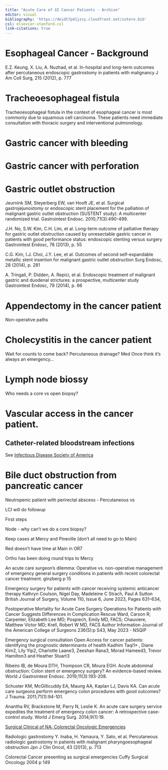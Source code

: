 ```yaml
---
title: "Acute Care of GI Cancer Patients - Archive"
editor: visual
bibliography: 'https://deidt7p41jzcy.cloudfront.net/zotero.bib'
csl: elsevier-stanford.csl
link-citations: true
---
```



# Esophageal Cancer - Background

E.Z. Keung, X. Liu, A. Nuzhad, et al. In-hospital and long-term outcomes after percutaneous endoscopic gastrostomy in patients with malignancy J Am Coll Surg, 215 (2012), p. 777


# Tracheoesophageal fistula

Tracheoesophageal fistula in the context of esophageal cancer is most commonly due to squamous cell carcinoma. These patients need immediate consultation with thoracic surgery and interventional pulmonology.

# Gastric cancer with bleeding

# Gastric cancer with perforation

# Gastric outlet obstruction

Jeurnink SM, Steyerberg EW, van Hooft JE, et al. Surgical gastrojejunostomy or endoscopic stent placement for the palliation of malignant gastric outlet obstruction (SUSTENT study): A multicenter randomized trial. Gastrointest Endosc. 2010;71(3):490-499.

J.H. No, S.W. Kim, C.H. Lim, et al. Long-term outcome of palliative therapy for gastric outlet obstruction caused by unresectable gastric cancer in patients with good performance status: endoscopic stenting versus surgery Gastrointest Endosc, 78 (2013), p. 55

C.G. Kim, I.J. Choi, J.Y. Lee, et al. Outcomes of second self-expandable metallic stent insertion for malignant gastric outlet obstruction Surg Endosc, 28 (2014), p. 281

A. Tringali, P. Didden, A. Repici, et al. Endoscopic treatment of malignant gastric and duodenal strictures: a prospective, multicenter study Gastrointest Endosc, 79 (2014), p. 66

# Appendectomy in the cancer patient

Non-operative paths

# Cholecystitis in the cancer patient

Wait for counts to come back? Percutaneous drainage? Med Once think it's always an emergency...

# Lymph node biossy

Who needs a core vs open biopsy?

# Vascular access in the cancer patient.

## Catheter-related bloodstream infections

See [Infectious Disease Society of America](https://academic.oup.com/cid/article/49/1/1/369414)

# Bile duct obstruction from pancreatic cancer

Neutropenic patient with perirectal abscess - Percutaneous vs

LCI will do followup

First steps

Node - why can't we do a core biopsy?

Keep cases at Mercy and Pineville (don't all need to go to Main)

Red doesn't have time at Main in OR7

Ortho has been doing round trips to Mercy

An acute care surgeon's dilemma: Operative vs. non-operative management of emergency general surgery conditions in patients with recent colorectal cancer treatment. ginzberg p 15

Emergency surgery for patients with cancer receiving systemic anticancer therapy Kathryn Coulson, Nigel Day, Madeleine C Strach, Paul A Sutton British Journal of Surgery, Volume 110, Issue 6, June 2023, Pages 631–634,

Postoperative Mortality for Acute Care Surgery Operations for Patients with Cancer Suggests Differences in Complication Rescue Ward, Carson R; Carpenter, Elizabeth Lee MD; Pospiech, Emily MD, FACS; Chauviere, Matthew Victor MD; Krell, Robert W MD, FACS Author Information Journal of the American College of Surgeons 236(5):p S43, May 2023 - NSQIP

Emergency surgical consultation Open Access for cancer patients: identifying the prognostic determinants of health Kadhim Taqi1\* , Diane Kim2, Lily Yip2, Charlotte Laane3, Zeeshan Rana3, Morad Hameed3, Trevor Hamilton3 and Heather Stuart3

Ribeiro IB, de Moura DTH, Thompson CR, Moura EGH. Acute abdominal obstruction: Colon stent or emergency surgery? An evidence-based review. World J Gastrointest Endosc. 2019;11(3):193-208.

Schuster KM, McGillicuddy EA, Maung AA, Kaplan LJ, Davis KA. Can acute care surgeons perform emergency colon procedures with good outcomes? J Trauma. 2011;71(1):94-101.

Anantha RV, Brackstone M, Parry N, Leslie K. An acute care surgery service expedites the treatment of emergency colon cancer: A retrospective case-control study. World J Emerg Surg. 2014;9(1):19.

[Surgical Clinical of NA: Colorectal Oncologic Emergencies](https://www-clinicalkey-com.wake.idm.oclc.org/#!/content/journal/1-s2.0-S0039610923002086)

Radiologic gastrostomy Y. Inaba, H. Yamaura, Y. Sato, et al. Percutaneous radiologic gastrostomy in patients with malignant pharyngoesophageal obstruction Jpn J Clin Oncol, 43 (2013), p. 713

Colorectal Cancer presenting as surgical emergencies Cuffy Surgical Oncology 2004 p 149

